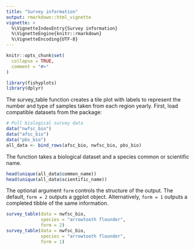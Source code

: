 ```yaml
---
title: "Survey information"
output: rmarkdown::html_vignette
vignette: >
  %\VignetteIndexEntry{Survey information}
  %\VignetteEngine{knitr::rmarkdown}
  %\VignetteEncoding{UTF-8}
---
```


```r
knitr::opts_chunk$set(
  collapse = TRUE,
  comment = "#>"
)
```

```r
library(fishyplots)
library(dplyr)
```

The survey_table function creates a tile plot with labels to represent the number and type of samples taken from each region yearly. First, load compatible datasets from the package:
```r
# Pull biological survey data
data("nwfsc_bio")
data("afsc_bio")
data("pbs_bio")
all_data <- bind_rows(afsc_bio, nwfsc_bio, pbs_bio)
```

The function takes a biological dataset and a species common or scientific name.
```r
head(unique(all_data$common_name))
head(unique(all_data$scientific_name))
```

The optional argument `form` controls the structure of the output. The default, `form = 2` outputs a ggplot object. Alternatively, `form = 1` outputs a completed tibble of the same information. 
```r
survey_table(data = nwfsc_bio,
             species = "arrowtooth flounder",
             form = 2)
survey_table(data = nwfsc_bio,
             species = "arrowtooth flounder",
             form = 1)
```
